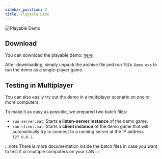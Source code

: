 ```yaml
---
sidebar_position: 2
title: Playable Demo
---
```


![Playable Demo](_static/img/playable_demo.png)

## Download

You can download the playable demo: [here](https://drive.google.com/drive/folders/12lCDG6TGoBTreHeardwIId3YxiQYlmP7?usp=sharing)

After downloading, simply unpack the archive file and run `TBIA_Demo.exe` to run the demo as a single-player game.

## Testing in Multiplayer

You can also easily try out the demo in a multiplayer scenario on one or more computers.

To make it as easy as possible, we prepared two batch files:
- `run-server.bat`: Starts a **listen-server instance** of the demo game.
- `run-client.bat`: Starts a **client instance** of the demo game that will automatically try to connect to a running
  server at the IP address `127.0.0.1`.

:::note
There is more documentation inside the batch files in case you want to test it on multiple computers on your LAN.
:::

